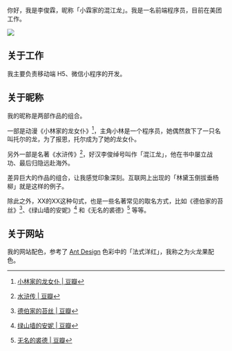 你好，我是李俊霖，昵称「小霖家的混江龙」。我是一名前端程序员，目前在美团工作。

<div style={{
  display: 'flex',
  alignItems: 'center',
  justifyContent: 'center'
}}>
  <img
    src="/img/dragon.jpg"
    style={{
      width: '200px',
      height: '200px'
    }}
  />
</div>

## 关于工作

我主要负责移动端 H5、微信小程序的开发。

## 关于昵称

我的昵称是两部作品的组合。

一部是动漫《小林家的龙女仆》[^1]，主角小林是一个程序员，她偶然救下了一只名叫托尔的龙，为了报恩，托尔成为了她的龙女仆。

另外一部是名著《水浒传》[^2]，好汉李俊绰号叫作「混江龙」，他在书中屡立战功、最后归隐远赴海外。

差异巨大的作品的组合，让我感觉印象深刻。互联网上出现的「林黛玉倒拔垂杨柳」就是这样的例子。

除此之外，XX的XX这种句式，也是一些名著常见的取名方式，比如《德伯家的苔丝》[^3]、《绿山墙的安妮》[^4] 和《无名的裘德》[^5] 等等。

## 关于网站

我的网站配色，参考了 [Ant Design](https://ant.design/docs/spec/colors-cn) 色彩中的「法式洋红」，我称之为火龙果配色。

[^1]: [小林家的龙女仆 | 豆瓣](https://movie.douban.com/subject/26899726/)
[^2]: [水浒传 | 豆瓣](https://book.douban.com/subject/30137810/)
[^3]: [德伯家的苔丝 | 豆瓣](https://book.douban.com/subject/35217834/)
[^4]: [绿山墙的安妮 | 豆瓣](https://book.douban.com/subject/26739599/)
[^5]: [无名的裘德 | 豆瓣](https://book.douban.com/subject/35217835/)
